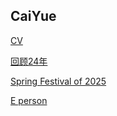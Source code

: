 ## CaiYue

[CV](https://cy-98.github.io/markdown-cv/)

[回顾24年](https://docs.page/cy-98/cy-docs/%E5%9B%9E%E9%A1%BE2024)

[Spring Festival of 2025](https://docs.page/cy-98/cy-docs/Spring%20Festival%20of%202025)

[E person](https://docs.page/cy-98/cy-docs/E)
